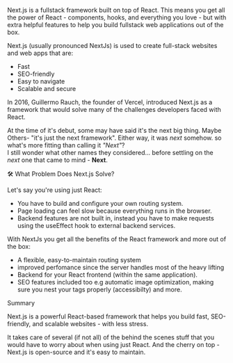 
<MySection>

Next.js is a fullstack framework built on top of React.
This means you get all the power of React - components, hooks,
and everything you love - but with extra helpful features to help you
build fullstack web applications out of the box.

Next.js (usually pronounced NextJs) is used to create full-stack websites and web apps that are:
+ Fast
+ SEO-friendly
+ Easy to navigate
+ Scalable and secure

<Info>

In 2016, Guillermo Rauch, the founder of Vercel, introduced Next.js as 
a framework that would solve many of the challenges developers faced
with React.

</Info>

<Pun>

At the time of it's debut, some may have said it's the next big thing. Maybe Others- "it's just the next
framework". Either way, it was <em>next</em> somehow. so what's more fitting
than calling it <em>"Next"</em>? <br/>
I still wonder what other names they considered... before settling on
the <em>next</em> one that came to mind - <strong>Next</strong>.

</Pun>

</MySection>

<MySection>

<MyH2>🛠️ What Problem Does Next.js Solve?</MyH2>

Let's say you're using just React:
+ You have to build and configure your own routing system.
+ Page loading can feel slow because everything runs in the browser.
+ Backend features are not built in, instead you have to make requests using 
the useEffect hook to external backend services.

With NextJs you get all the benefits of the React framework and more out of the box:
+ A flexible, easy-to-maintain routing system
+ improved perfomance since the server handles most of the heavy lifting
+ Backend for your React frontend (within the same application). 
+ SEO features included too e.g automatic image optimization, making sure you nest your tags properly (accessibilty) and more.

</MySection>

<MySection>

<MyH2>Summary</MyH2>

Next.js is a powerful React-based framework that helps you build fast,
SEO-friendly, and scalable websites - with less stress.

It takes care of several (if not all) of the behind the scenes stuff that you would 
have to worry about when using just React. And the cherry on top - Next.js is open-source and it's easy to maintain.

</MySection>